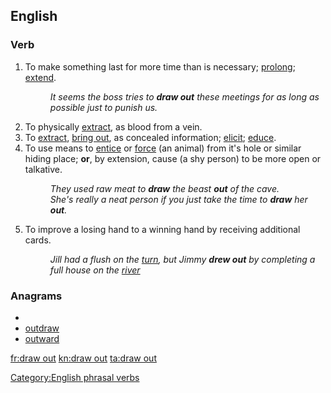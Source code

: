 ==English==

===Verb===
{{en-verb|inf=to [[draw]] [[out]]|draws out|drawing out|drew out|drawn out}}

# To make something last for more time than is necessary; [[prolong]]; [[extend]].
#: ''It seems the boss tries to '''draw out''' these meetings for as long as possible just to punish us.''
# To physically [[extract]], as blood from a vein.
# To [[extract]], [[bring out]], as concealed information; [[elicit]]; [[educe]].
# To use means to [[entice]] or [[force]] (an animal) from it's hole or similar hiding place; '''or''', by extension, cause (a shy person) to be more open or talkative.
#: ''They used raw meat to '''draw''' the beast '''out''' of the cave.''
#: ''She's really a neat person if you just take the time to '''draw''' her '''out'''.''
# {{poker}} To improve a losing hand to a winning hand by receiving additional cards.
#:''Jill had a flush on the [[turn]], but Jimmy '''drew out''' by completing a full house on the [[river]]''

===Anagrams===
* {{alphagram|adortuw}}
* [[outdraw#English|outdraw]]
* [[outward#English|outward]]


[[Category:English phrasal verbs]]

[[fr:draw out]]
[[kn:draw out]]
[[ta:draw out]]